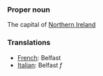 ===Proper noun===

The capital of [[Northern Ireland]]

===Translations===

*[[French]]: Belfast
*[[Italian]]: Belfast ''f''